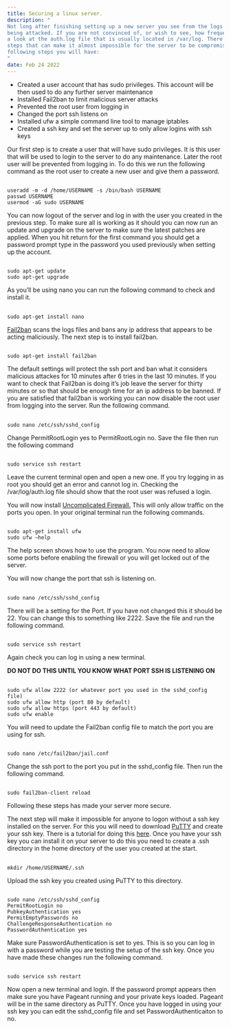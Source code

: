```yaml
---
title: Securing a linux server.
description: "
Not long after finishing setting up a new server you see from the logs that it is constantly 
being attacked. If you are not convinced of, or wish to see, how frequent these attacks are take 
a look at the auth.log file that is usually located in /var/log. There are several very simple 
steps that can make it almost impossible for the server to be compromised. Once you complete the 
following steps you will have:
"
date: Feb 24 2022
---
```


+    Created a user account that has sudo privileges. This account will be then used to do any further server maintenance
+    Installed Fail2ban to limit malicious server attacks
+    Prevented the root user from logging in
+    Changed the port ssh listens on
+    Installed ufw a simple command line tool to manage iptables
+    Created a ssh key and set the server up to only allow logins with ssh keys

Our first step is to create a user that will have sudo privileges. It is this user that will be 
used to login to the server to do any maintenance. Later the root user will be prevented from 
logging in. To do this we run the following command as the root user to create a new user and 
give them a password.
## 
    useradd -m -d /home/USERNAME -s /bin/bash USERNAME
    passwd USERNAME
    usermod -aG sudo USERNAME

You can now logout of the server and log in with the user you created in the previous step. To 
make sure all is working as it should you can now run an update and upgrade on the server to make 
sure the latest patches are applied. When you hit return for the first command you should get a 
password prompt type in the password you used previously when setting up the account.    

##
    sudo apt-get update
    sudo apt-get upgrade

As you’ll be using nano you can run the following command to check and install it.

##
    sudo apt-get install nano

[Fail2ban](https://www.fail2ban.org/wiki/index.php/Main_Page) scans the logs files and bans any 
ip address that appears to be acting maliciously. The next step is to install fail2ban.

##
    sudo apt-get install fail2ban

The default settings will protect the ssh port and ban what it considers malicious attackes for 
10 minutes after 6 tries in the last 10 minutes. If you want to check that Fail2ban is doing it’s 
job leave the server for thirty minutes or so that should be enough time for an ip address to be 
banned. If you are satisfied that fail2ban is working you can now disable the root user from logging 
into the server. Run the following command.    

##
    sudo nano /etc/ssh/sshd_config

Change PermitRootLogin yes to PermitRootLogin no. Save the file then run the following command

##
    sudo service ssh restart

Leave the current terminal open and open a new one. If you try logging in as root you should get an error 
and cannot log in. Checking the /var/log/auth.log file should show that the root user was refused a login.

You will now install [Uncomplicated Firewall.](https://launchpad.net/ufw) This will only allow traffic on the 
ports you open. In your original terminal run the following commands.

##
    sudo apt-get install ufw
    sudo ufw –help

The help screen shows how to use the program. You now need to allow some ports before enabling the firewall 
or you will get locked out of the server.

You will now change the port that ssh is listening on.

##
    sudo nano /etc/ssh/sshd_config

There will be a setting for the Port. If you have not changed this it should be 22.  You can change this to something 
like 2222. Save the file and run the following command.

##
    sudo service ssh restart

Again check you can log in using a new terminal.

**DO NOT DO THIS UNTIL YOU KNOW WHAT PORT SSH IS LISTENING ON**

##
    sudo ufw allow 2222 (or whatever port you used in the sshd_config file)
    sudo ufw allow http (port 80 by default)
    sudo ufw allow https (port 443 by default)
    sudo ufw enable

You will need to update the Fail2ban config file to match the port you are using for ssh.

##
    sudo nano /etc/fail2ban/jail.conf

Change the ssh port to the port you put in the sshd_config file. Then run the following command.

##
    sudo fail2ban-client reload

Following these steps has made your server more secure.

The next step will make it impossible for anyone to logon without a ssh key installed on the server. 
For this you will need to download [PuTTY](https://putty.org/) and create your ssh key. There is a tutorial 
for doing this [here](https://www.ssh.com/ssh/putty/windows/puttygen). Once you have your ssh key you can install it on your server to do this you need to create 
a .ssh directory in the home directory of the user you created at the start.

##
    mkdir /home/USERNAME/.ssh

Upload the ssh key you created using PuTTY to this directory.

##
    sudo nano /etc/ssh/sshd_config
    PermitRootLogin no
    PubkeyAuthentication yes
    PermitEmptyPasswords no
    ChallengeResponseAuthentication no
    PasswordAuthentication yes

Make sure PasswordAuthentication is set to yes. This is so you can log in with a password while you 
are testing the setup of the ssh key. Once you have made these changes run the following command.

##
    sudo service ssh restart

Now open a new terminal and login. If the password prompt appears then make sure you have Pageant running 
and your private keys loaded. Pageant will be in the same directory as PuTTY. Once you have logged in using 
your ssh key you can edit the sshd_config file and set PasswordAuthenticaiton to no.    


